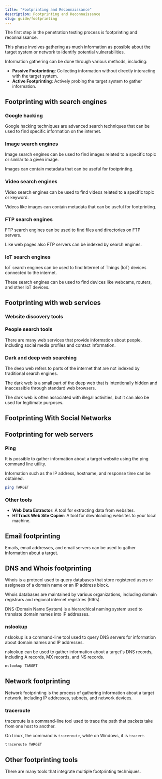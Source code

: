 ```yaml
---
title: "Footprinting and Reconnaissance"
description: Footprinting and Reconnaissance
slug: guide/footprinting
---
```



The first step in the penetration testing process is footprinting and reconnaissance.

This phase involves gathering as much information as possible about the target system or network to identify potential vulnerabilities.

Information gathering can be done through various methods, including:

- **Passive Footprinting**: Collecting information without directly interacting with the target system.
- **Active Footprinting**: Actively probing the target system to gather information.

## Footprinting with search engines

### Google hacking

Google hacking techniques are advanced search techniques that can be used to find specific information on the internet.

<LinkCard
  title="Google Hacking Cheat Sheet"
  description="A comprehensive cheat sheet for Google hacking techniques"
  href="https://sansorg.egnyte.com/dl/f4TCYNMgN6"
/>

<LinkCard
  title="Google Hacking Database"
  description="A database of interesting queries and exploits that can be used to find sensitive information"
  href="https://www.exploit-db.com/google-hacking-database"
/>

### Image search engines

Image search engines can be used to find images related to a specific topic or similar to a given image.

Images can contain metadata that can be useful for footprinting.

<LinkCard
  title="TinEye Reverse Image Search"
  description="A reverse image search engine that can be used to find similar images or track the origin of an image"
  href="https://tineye.com/"
/>

### Video search engines

Video search engines can be used to find videos related to a specific topic or keyword.

Videos like images can contain metadata that can be useful for footprinting.

<LinkCard
  title="YouTube Metadata"
  description="A tool to extract metadata from YouTube videos"
  href="https://mattw.io/youtube-metadata/"
/>

<LinkCard
  title="Video Reverser"
  description="A tool to play video backwards"
  href="https://www.videoreverser.com/"
/>

### FTP search engines

FTP search engines can be used to find files and directories on FTP servers.

Like web pages also FTP servers can be indexed by search engines.

<LinkCard
  title="NAPALM FTP Indexer"
  description="A search engine for finding files on FTP servers"
  href="https://www.searchftps.net/"
/>

<LinkCard
  title="Freeware Web FTP Search"
  description="A search engine for finding files on FTP servers"
  href="https://www.freewareweb.com/ftpsearch.shtml"
/>

### IoT search engines

IoT search engines can be used to find Internet of Things (IoT) devices connected to the internet.

These search engines can be used to find devices like webcams, routers, and other IoT devices.

<LinkCard title="Shodan" href="https://www.shodan.io/" />

<LinkCard title="Censys" href="https://censys.io/" />

## Footprinting with web services

### Website discovery tools

<LinkCard
  title="Netcraft"
  description="A web service that provides information about websites, including hosting information and technologies used"
  href="https://www.netcraft.com/"
/>

<LinkCard
  title="BuiltWith"
  description="A web service that provides information about the technologies used on a website"
  href="https://builtwith.com/"
/>

### People search tools

There are many web services that provide information about people, including social media profiles and contact information.

<LinkCard title="PeekYou" href="https://www.peekyou.com/" />

<LinkCard title="Pipl" href="https://pipl.com/" />

<LinkCard title="BeenVerified" href="https://beenverified.com/" />

<LinkCard title="BeenVerified" href="https://intelius.com/" />

### Dark and deep web searching

The deep web refers to parts of the internet that are not indexed by traditional search engines.

The dark web is a small part of the deep web that is intentionally hidden and inaccessible through standard web browsers.

The dark web is often associated with illegal activities, but it can also be used for legitimate purposes.

<LinkCard
  title="The Hidden Wiki"
  description="A directory of hidden services on the Tor network"
  href="https://thehiddenwiki.org/"
/>

<LinkCard
  title="FakeID"
  description="An online marketplace for fake identification documents"
  href="https://fakeid.com/"
/>

<LinkCard
  title="OnionLand"
  description="A directory of hidden services on the Tor network"
  href="https://onionland.io/"
/>

<LinkCard
  title="Ahmia"
  description="A search engine for the Tor network that indexes hidden services"
  href="https://ahmia.fi/"
/>

## Footprinting With Social Networks

<LinkCard
  title="Sherlock"
  description="A tool to find usernames across many social networks"
  href="https://github.com/sherlock-project/sherlock"
/>

<LinkCard
  title="Followerwonk"
  description="A tool to analyze Twitter accounts and find information about followers"
  href="https://followerwonk.com/index.html"
/>

## Footprinting for web servers

### Ping

It is possible to gather information about a target website using the ping command line utility.

Information such as the IP address, hostname, and response time can be obtained.

```bash
ping TARGET
```

<LinkCard
  title="Operating Systems Can Be Detected Using Ping Command"
  description="gbhackers.com"
  href="https://gbhackers.com/operating-systems-can-be-detected-using-ping-command/"
/>

<LinkCard
  title="Identify Operating System using Ping Command"
  description="yeahhub.com"
  href="https://www.yeahhub.com/identify-operating-system-using-ping-command/"
/>

### Other tools

- **Web Data Extractor**: A tool for extracting data from websites.
- **HTTrack Web Site Copier**: A tool for downloading websites to your local machine.

<LinkCard
  title="Photon"
  description="A fast crawler designed for OSINT"
  href="https://github.com/s0md3v/Photon"
/>

<LinkCard
  title="Central Ops"
  description="A web service that provides information about websites, including hosting information and technologies used"
  href="https://centralops.net/co/"
/>

<LinkCard
  title="GRecon"
  description="An open-source reconnaissance tool that gathers information about a target website"
  href="https://github.com/aglerj/GRecon"
/>

<LinkCard
  title="CeWL"
  description="A custom word list generator based on the words found on a website"
  href="https://github.com/digininja/CeWL"
/>

## Email footprinting

Emails, email addresses, and email servers can be used to gather information about a target.

<LinkCard
  title="Hunter"
  description="A web service that provides information about email addresses, including the source of the email address"
  href="https://hunter.io/"
/>

<LinkCard
  title="theHarvester"
  description="A tool for gathering email addresses and subdomains from various public sources"
  href="https://github.com/laramies/theHarvester"
/>

<LinkCard
  title="Infoga"
  description="A tool for gathering information about email addresses from different public sources"
  href="https://github.com/The404Hacking/Infoga"
/>

<LinkCard
  title="Mailtrack"
  description="A tool for tracking email opens and clicks"
  href="https://mailtrack.io"
/>

## DNS and Whois footprinting

Whois is a protocol used to query databases that store registered users or assignees of a domain name or an IP address block.

Whois databases are maintained by various organizations, including domain registrars and regional internet registries (RIRs).

DNS (Domain Name System) is a hierarchical naming system used to translate domain names into IP addresses.

<LinkCard
  title="Whois Lookup"
  description="A web service that provides information about domain names, including registration information and DNS records"
  href="https://whois.domaintools.com/"
/>

<LinkCard
  title="DNS Dumpster"
  description="A domain research tool that can discover hosts related to a domain"
  href="https://dnsdumpster.com/"
/>

<LinkCard
  title="DNSRecon"
  description="A DNS enumeration tool that can be used to gather information about a target's DNS records"
  href="https://github.com/darkoperator/dnsrecon"
/>

<LinkCard
  title="SecurityTrails"
  description="A web service that provides information about domain names, including registration information and DNS records"
  href="https://securitytrails.com/"
/>

<LinkCard
  title="DNS Checker"
  description="A free DNS propagation check service to check Domain Name System records "
  href="https://dnschecker.org/"
/>

### nslookup

nslookup is a command-line tool used to query DNS servers for information about domain names and IP addresses.

nslookup can be used to gather information about a target's DNS records, including A records, MX records, and NS records.

```bash
nslookup TARGET
```

## Network footprinting

Network footprinting is the process of gathering information about a target network, including IP addresses, subnets, and network devices.

<LinkCard
  title="ARIN"
  description="A web service that provides information about IP address allocations and registrations"
  href="https://www.arin.net/"
/>

### traceroute

traceroute is a command-line tool used to trace the path that packets take from one host to another.

On Linux, the command is `traceroute`, while on Windows, it is `tracert`.

```bash
traceroute TARGET
```

<LinkCard
  title="Traceroute"
  description="A command-line tool used to trace the path that packets take from one host to another"
  href="https://www.cloudflare.com/learning/network-layer/what-is-traceroute/"
/>

## Other footprinting tools

There are many tools that integrate multiple footprinting techniques.

<LinkCard
  title="Maltego"
  description="A tool for gathering and analyzing information about a target"
  href="https://www.maltego.com/"
/>

<LinkCard
  title="BillCipher"
  description="A tool for gathering information about a target using various techniques"
  href="https://github.com/bahatiphill/BillCipher"
/>

<LinkCard
  title="OSRFramework"
  description="A set of libraries to perform OSINT collection tasks"
  href="https://github.com/i3visio/osrframework"
/>

<LinkCard
  title="Recon-ng"
  description="A full-featured Web Reconnaissance framework written in Python"
  href="https://github.com/lanmaster53/recon-ng"
/>

<LinkCard
  title="FOCA"
  description="A tool for gathering information about a target by analyzing metadata in documents"
  href="https://github.com/ElevenPaths/FOCA"
/>

<LinkCard
  title="OSINT Framework"
  description="A collection of OSINT tools and resources"
  href="https://osintframework.com/"
/>
